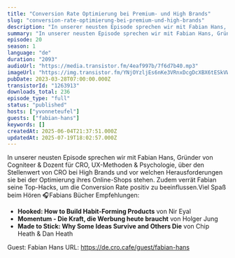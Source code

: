 ```yaml
---
title: "Conversion Rate Optimierung bei Premium- und High Brands"
slug: "conversion-rate-optimierung-bei-premium-und-high-brands"
description: "In unserer neusten Episode sprechen wir mit Fabian Hans, Gründer von Cogniteer & Dozent für CRO, UX-Methoden & Psychologie, über den Stellenwert von CRO bei High Brands und vor welchen Herausforderungen sie bei der Optimierung ihres Online-Shops stehen. Zudem verrät Fabian seine Top-Hacks, um die Conversion Rate positiv zu beeinflussen.Viel Spaß beim Hören 🎧‍Fabians Bücher Empfehlungen:\n- **Hooked: How to Build Habit-Forming Products** von Nir Eyal\n- **Momentum - Die Kraft, die Werbung heute braucht** von Holger Jung\n- **Made to Stick: Why Some Ideas Survive and Others Die** von Chip Heath & Dan Heath\n\nGuest: Fabian Hans\nURL: https://de.cro.cafe/guest/fabian-hans"
summary: "In unserer neusten Episode sprechen wir mit Fabian Hans, Gründer von Cogniteer & Dozent für CRO, UX-Methoden & Psychologie, über den Stellenwert von CRO bei High Brands und vor welchen Herausforderungen sie bei der Optimierung ihres Online-Shops stehen. Zudem verrät Fabian seine Top-Hacks, um die Conversion Rate positiv zu beeinflussen.Viel Spaß beim Hören 🎧‍Fabians Bücher Empfehlungen:Hooked: How to Build Habit-Forming Products von Nir EyalMomentum - Die Kraft, die Werbung heute braucht von Holger JungMade to Stick: Why Some Ideas Survive and Others Die von Chip Heath & Dan Heath\n\nGuest: Fabian Hans\nURL: https://de.cro.cafe/guest/fabian-hans"
episode: 20
season: 1
language: "de"
duration: "2093"
audioUrl: "https://media.transistor.fm/4eaf997b/7f6d7b40.mp3"
imageUrl: "https://img.transistor.fm/YNjOYzljEs6nKe3VRnxDcgDcXBX6tESkVWBGHBjhmp0/rs:fill:3000:3000:1/q:60/aHR0cHM6Ly9pbWct/dXBsb2FkLXByb2R1/Y3Rpb24udHJhbnNp/c3Rvci5mbS9lOWMz/NDk3OWE2NmYxNWMw/ODhmZGMzOTdmY2Q2/OTM3MC5wbmc.webp"
pubDate: 2023-03-28T07:00:00.000Z
transistorId: "1263913"
downloads_total: 236
episode_type: "full"
status: "published"
hosts: ["yvonneteufel"]
guests: ["fabian-hans"]
keywords: []
createdAt: 2025-06-04T21:37:51.000Z
updatedAt: 2025-07-19T18:02:57.000Z
---
```


In unserer neusten Episode sprechen wir mit Fabian Hans, Gründer von Cogniteer & Dozent für CRO, UX-Methoden & Psychologie, über den Stellenwert von CRO bei High Brands und vor welchen Herausforderungen sie bei der Optimierung ihres Online-Shops stehen. Zudem verrät Fabian seine Top-Hacks, um die Conversion Rate positiv zu beeinflussen.Viel Spaß beim Hören 🎧‍Fabians Bücher Empfehlungen:
- **Hooked: How to Build Habit-Forming Products** von Nir Eyal
- **Momentum - Die Kraft, die Werbung heute braucht** von Holger Jung
- **Made to Stick: Why Some Ideas Survive and Others Die** von Chip Heath & Dan Heath

Guest: Fabian Hans
URL: https://de.cro.cafe/guest/fabian-hans
